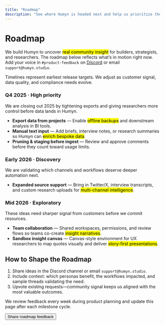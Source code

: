 ```yaml
---
title: "Roadmap"
description: "See where Humyn is headed next and help us prioritize the most valuable insights."
---
```


# Roadmap

We build Humyn to uncover <mark>real community insight</mark> for builders, strategists, and researchers. The roadmap below reflects what’s in motion right now. Add your voice in `#product-feedback` on [Discord](https://discord.gg/bycbt28zpk) or email `support@humyn.studio`.

<Callout>
Timelines represent earliest release targets. We adjust as customer signal, data quality, and compliance needs evolve.
</Callout>

<div
  style={{
    display: "grid",
    gap: "2.25rem",
    borderLeft: "1px solid rgba(37, 99, 235, 0.22)",
    paddingLeft: "1.75rem",
    marginTop: "2.5rem",
  }}
>
  <div style={{ position: "relative" }}>
    <div
      style={{
        position: "absolute",
        left: "-2rem",
        top: "0.35rem",
        width: "0.75rem",
        height: "0.75rem",
        borderRadius: "999px",
        background: "#2563EB",
        boxShadow: "0 10px 24px rgba(37, 99, 235, 0.35)",
      }}
    />
    <h3 style={{ marginBottom: "0.35rem" }}>Q4 2025 · High priority</h3>
    <p style={{ marginBottom: "0.85rem" }}>
      We are closing out 2025 by tightening exports and giving researchers more control before data lands in Humyn.
    </p>
    <ul>
      <li><strong>Export data from projects</strong> — Enable <mark>offline backups</mark> and downstream analysis in BI tools.</li>
      <li><strong>Manual text input</strong> — Add briefs, interview notes, or research summaries so Humyn can <mark>enrich bespoke data</mark>.</li>
      <li><strong>Pruning & staging before ingest</strong> — Review and approve comments before they count toward usage limits.</li>
    </ul>
  </div>
  <div style={{ position: "relative" }}>
    <div
      style={{
        position: "absolute",
        left: "-2rem",
        top: "0.35rem",
        width: "0.75rem",
        height: "0.75rem",
        borderRadius: "999px",
        background: "#60A5FA",
        boxShadow: "0 10px 24px rgba(96, 165, 250, 0.35)",
      }}
    />
    <h3 style={{ marginBottom: "0.35rem" }}>Early 2026 · Discovery</h3>
    <p style={{ marginBottom: "0.85rem" }}>
      We are validating which channels and workflows deserve deeper automation next.
    </p>
    <ul>
      <li><strong>Expanded source support</strong> — Bring in Twitter/X, interview transcripts, and custom research uploads for <mark>multi-channel intelligence</mark>.</li>
    </ul>
  </div>
  <div style={{ position: "relative" }}>
    <div
      style={{
        position: "absolute",
        left: "-2rem",
        top: "0.35rem",
        width: "0.75rem",
        height: "0.75rem",
        borderRadius: "999px",
        background: "#1E3A8A",
        boxShadow: "0 10px 24px rgba(30, 58, 138, 0.4)",
      }}
    />
    <h3 style={{ marginBottom: "0.35rem" }}>Mid 2026 · Exploratory</h3>
    <p style={{ marginBottom: "0.85rem" }}>
      These ideas need sharper signal from customers before we commit resources.
    </p>
    <ul>
      <li><strong>Team collaboration</strong> — Shared workspaces, permissions, and review flows so teams co-create <mark>insight narratives</mark>.</li>
      <li><strong>Sandbox insight canvas</strong> — Canvas-style environment for UX researchers to map quotes visually and deliver <mark>story-first presentations</mark>.</li>
    </ul>
  </div>
</div>

## How to Shape the Roadmap

1. Share ideas in the Discord channel or email `support@humyn.studio`.  
2. Include context: which personas benefit, the workflows impacted, and sample threads validating the need.  
3. Upvote existing requests—community signal keeps us aligned with the most valuable outcomes.

We review feedback every week during product planning and update this page after each milestone cycle.

<Button href="https://tally.so/r/nPadxd" icon="message">
  Share roadmap feedback
</Button>
